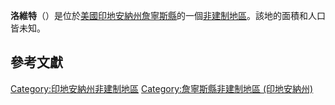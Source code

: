 {{noteTA
|G1=USState
|G2=地名
|G3=Unit
}}
{{Infobox settlement
|official_name            = 洛維特
|native_name = Lovett
|settlement_type          = [[非建制地區|非建制地區]]
|image_skyline            = 
|imagesize                = 
|pushpin_map              = USA Indiana
|pushpin_label            = 洛維特
|pushpin_label_position   = top
|pushpin_map_caption      = 洛維特在印地安納州的位置
|subdivision_type         = [[世界政區索引|國家]]
|subdivision_type1        = [[美国州份|州份]]
|subdivision_type2        = [[印地安納州行政区划|縣]]
|subdivision_name         = [[美国|美国]]
|subdivision_name1        = [[印地安納州|印地安納州]]
|subdivision_name2        = [[詹寧斯縣_(印地安納州)|詹寧斯縣]]
|elevation_ft             = 702
|elevation_m              = 214
|area_total_km2           = 
|area_total_sq_mi         = 
|area_land_km2            = 
|area_land_sq_mi          = 
|area_water_km2           = 
|area_water_sq_mi         = 
|population_as_of         = 2010
|population_footnotes     = 
|population_total         = 
|population_metro         = 
|population_density_km2   = auto
|population_density_sq_mi = auto
|timezone                 = [[北美东部时区|北美东部时区]]
|utc_offset               = -5
|coordinates              = {{coord|38|54|41|N|85|37|59|W|display=inline,title}}
| coor_pinpoint           = 
| coordinates_footnotes   = 
|timezone_DST             = EDT
|utc_offset_DST           = -4
|postal_code_type         = [[美國郵區編號|郵區編號]]
|postal_code              = 47265
|area_code                = {{link-en|电话区号812|Area code 812|812}}
|blank_name = [[地名信息系统|GNIS ID]]
|blank_info = 438350<ref name="GNIS">{{cite gnis|438350|Lovett}}</ref>
}}
'''洛維特'''（{{lang-en|Lovett}}）是位於[[美國|美國]][[印地安納州|印地安納州]][[詹寧斯縣_(印地安納州)|詹寧斯縣]]的一個[[非建制地區|非建制地區]]。該地的面積和人口皆未知。

== 參考文獻 ==
{{reflist}}

{{詹寧斯縣 (印地安納州)}}

{{DEFAULTSORT:Lovett}}
[[Category:印地安納州非建制地區|Category:印地安納州非建制地區]]
[[Category:詹寧斯縣非建制地區_(印地安納州)|Category:詹寧斯縣非建制地區 (印地安納州)]]

{{Indiana-geo-stub}}